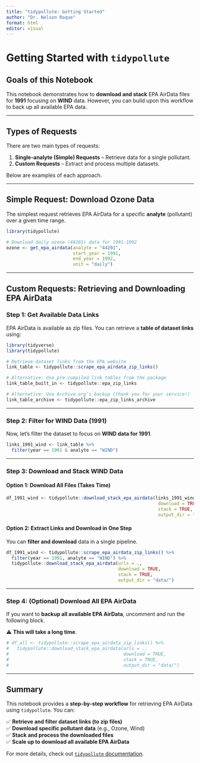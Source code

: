 ```yaml
---
title: "tidypollute: Getting Started"
author: "Dr. Nelson Roque"
format: html
editor: visual
---
```


# Getting Started with `tidypollute`

## Goals of this Notebook

This notebook demonstrates how to **download and stack** EPA AirData files for **1991** focusing on **WIND** data. However, you can build upon this workflow to back up all available EPA data.

------------------------------------------------------------------------

## Types of Requests

There are two main types of requests:

1.  **Single-analyte (Simple) Requests** – Retrieve data for a single pollutant.
2.  **Custom Requests** – Extract and process multiple datasets.

Below are examples of each approach.

------------------------------------------------------------------------

## Simple Request: Download Ozone Data

The simplest request retrieves EPA AirData for a specific **analyte** (pollutant) over a given time range.

```r
library(tidypollute)

# Download daily ozone (44201) data for 1991-1992
ozone <- get_epa_airdata(analyte = "44201", 
                         start_year = 1991, 
                         end_year = 1992, 
                         unit = "daily")


```

------------------------------------------------------------------------

## Custom Requests: Retrieving and Downloading EPA AirData

### Step 1: Get Available Data Links

EPA AirData is available as zip files. You can retrieve a **table of dataset links** using:

```r
library(tidyverse)
library(tidypollute)

# Retrieve dataset links from the EPA website
link_table <- tidypollute::scrape_epa_airdata_zip_links()

# Alternative: Use pre-compiled link tables from the package
link_table_built_in <- tidypollute::epa_zip_links

# Alternative: Use Archive.org’s backup (thank you for your service!)
link_table_archive <- tidypollute::epa_zip_links_archive
```

------------------------------------------------------------------------

### Step 2: Filter for WIND Data (1991)

Now, let's filter the dataset to focus on **WIND data for 1991**.

```r
links_1991_wind <- link_table %>%
  filter(year == 1991 & analyte == "WIND")
```

------------------------------------------------------------------------

### Step 3: Download and Stack WIND Data

#### Option 1: Download All Files (Takes Time)

```r
df_1991_wind <- tidypollute::download_stack_epa_airdata(links_1991_wind$url,
                                                         download = TRUE,
                                                         stack = TRUE,
                                                         output_dir = "data/")
```

#### Option 2: Extract Links and Download in One Step

You can **filter and download** data in a single pipeline.

```r
df_1991_wind <- tidypollute::scrape_epa_airdata_zip_links() %>%
  filter(year == 1991, analyte == "WIND") %>%
  tidypollute::download_stack_epa_airdata(urls = .,
                                          download = TRUE,
                                          stack = TRUE,
                                          output_dir = "data/")
```

------------------------------------------------------------------------

### Step 4: (Optional) Download All EPA AirData

If you want to **backup all available EPA AirData**, uncomment and run the following block.

⚠️ **This will take a long time**.

```r
# df_all <- tidypollute::scrape_epa_airdata_zip_links() %>%
#   tidypollute::download_stack_epa_airdata(urls = .,
#                                           download = TRUE,
#                                           stack = TRUE,
#                                           output_dir = "data/")
```

------------------------------------------------------------------------

## Summary

This notebook provides a **step-by-step workflow** for retrieving EPA AirData using `tidypollute`. You can:

✅ **Retrieve and filter dataset links (to zip files)**\
✅ **Download specific pollutant data** (e.g., Ozone, Wind)\
✅ **Stack and process the downloaded files**\
✅ **Scale up to download all available EPA AirData**

For more details, check out [`tidypollute` documentation](https://github.com/nelsonroque/tidypollute).
